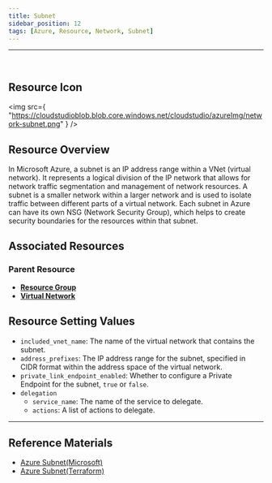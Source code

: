 ```yaml
---
title: Subnet
sidebar_position: 12
tags: [Azure, Resource, Network, Subnet]
---
```


<hr />
<br />

## Resource Icon

<img
    src={
        "https://cloudstudioblob.blob.core.windows.net/cloudstudio/azureImg/network-subnet.png"
    }
/>

## Resource Overview

In Microsoft Azure, a subnet is an IP address range within a VNet (virtual network). 
It represents a logical division of the IP network that allows for network traffic segmentation and management of network resources. 
A subnet is a smaller network within a larger network and is used to isolate traffic between different parts of a virtual network. 
Each subnet in Azure can have its own NSG (Network Security Group), which helps to create security boundaries for the resources within that subnet.

## Associated Resources

### Parent Resource

-   [**Resource Group**](https://docs.cstudio.app/docs/resource/azure/Base/ResourceGroup)
-   [**Virtual Network**](https://docs.cstudio.app/docs/resource/azure/Network/VirtualNetwork)

## Resource Setting Values

- `included_vnet_name`: The name of the virtual network that contains the subnet.
- `address_prefixes`: The IP address range for the subnet, specified in CIDR format within the address space of the virtual network.
- `private_link_endpoint_enabled`: Whether to configure a Private Endpoint for the subnet, `true` or `false`.
- `delegation`
    - `service_name`: The name of the service to delegate.
    - `actions`: A list of actions to delegate.

---

## Reference Materials

-   [Azure Subnet(Microsoft)](https://learn.microsoft.com/ko-kr/azure/virtual-network/virtual-network-manage-subnet?tabs=azure-portal)
-   [Azure Subnet(Terraform)](https://registry.terraform.io/providers/hashicorp/azurerm/latest/docs/resources/subnet)
